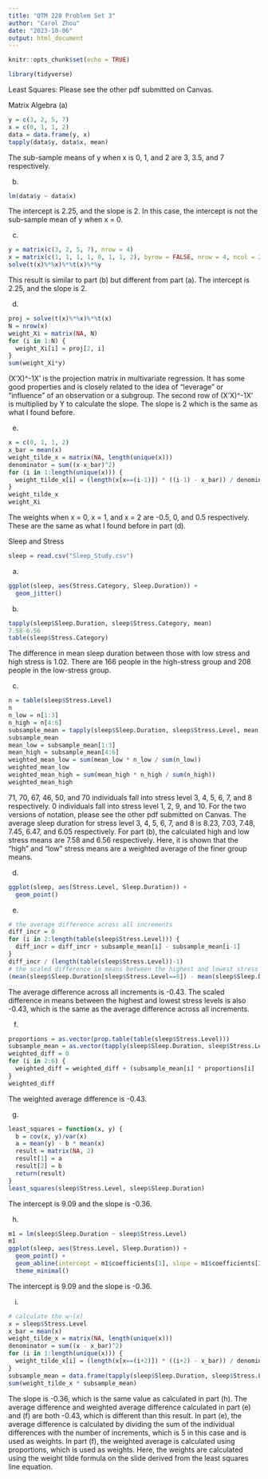 ```yaml
---
title: "QTM 220 Problem Set 3"
author: "Carol Zhou"
date: "2023-10-06"
output: html_document
---
```


```r
knitr::opts_chunk$set(echo = TRUE)
```

```r
library(tidyverse)
```

Least Squares:
Please see the other pdf submitted on Canvas.

Matrix Algebra
(a)
```r
y = c(3, 2, 5, 7)
x = c(0, 1, 1, 2)
data = data.frame(y, x)
tapply(data$y, data$x, mean)
```
The sub-sample means of y when x is 0, 1, and 2 are 3, 3.5, and 7 respectively.

(b)
```r
lm(data$y ~ data$x)
```
The intercept is 2.25, and the slope is 2. In this case, the intercept is not the sub-sample mean of y when x = 0.

(c)
```r
y = matrix(c(3, 2, 5, 7), nrow = 4)
x = matrix(c(1, 1, 1, 1, 0, 1, 1, 2), byrow = FALSE, nrow = 4, ncol = 2)
solve(t(x)%*%x)%*%t(x)%*%y
```
This result is similar to part (b) but different from part (a). The intercept is 2.25, and the slope is 2.

(d)
```r
proj = solve(t(x)%*%x)%*%t(x)
N = nrow(x)
weight_Xi = matrix(NA, N)
for (i in 1:N) {
  weight_Xi[i] = proj[2, i]
}
sum(weight_Xi*y)
```
(X'X)^-1X' is the projection matrix in multivariate regression. It has some good properties and is closely related to the idea of “leverage” or “influence” of an observation or a subgroup. The second row of (X'X)^-1X' is multiplied by Y to calculate the slope. The slope is 2 which is the same as what I found before.

(e)
```r
x = c(0, 1, 1, 2)
x_bar = mean(x)
weight_tilde_x = matrix(NA, length(unique(x)))
denominator = sum((x-x_bar)^2)
for (i in 1:length(unique(x))) {
  weight_tilde_x[i] = (length(x[x==(i-1)]) * ((i-1) - x_bar)) / denominator
}
weight_tilde_x
weight_Xi
```
The weights when x = 0, x = 1, and x = 2 are -0.5, 0, and 0.5 respectively. These are the same as what I found before in part (d).

Sleep and Stress
```r
sleep = read.csv("Sleep_Study.csv")
```

(a)
```r
ggplot(sleep, aes(Stress.Category, Sleep.Duration)) +
  geom_jitter()
```

(b)
```r
tapply(sleep$Sleep.Duration, sleep$Stress.Category, mean)
7.58-6.56
table(sleep$Stress.Category)
```
The difference in mean sleep duration between those with low stress and high stress is 1.02. There are 166 people in the high-stress group and 208 people in the low-stress group.

(c)
```r
n = table(sleep$Stress.Level)
n
n_low = n[1:3]
n_high = n[4:6]
subsample_mean = tapply(sleep$Sleep.Duration, sleep$Stress.Level, mean)
subsample_mean
mean_low = subsample_mean[1:3]
mean_high = subsample_mean[4:6]
weighted_mean_low = sum(mean_low * n_low / sum(n_low))
weighted_mean_low
weighted_mean_high = sum(mean_high * n_high / sum(n_high))
weighted_mean_high
```
71, 70, 67, 46, 50, and 70 individuals fall into stress level 3, 4, 5, 6, 7, and 8 respectively. 0 individuals fall into stress level 1, 2, 9, and 10. 
For the two versions of notation, please see the other pdf submitted on Canvas.
The average sleep duration for stress level 3, 4, 5, 6, 7, and 8 is 8.23, 7.03, 7.48, 7.45, 6.47, and 6.05 respectively. For part (b), the calculated high and low stress means are 7.58 and 6.56 respectively. Here, it is shown that the “high” and “low” stress means are a weighted average of the finer group means.

(d)
```r
ggplot(sleep, aes(Stress.Level, Sleep.Duration)) +
  geom_point()
```

(e)
```r
# the average difference across all increments 
diff_incr = 0
for (i in 2:length(table(sleep$Stress.Level))) {
  diff_incr = diff_incr + subsample_mean[i] - subsample_mean[i-1]
}
diff_incr / (length(table(sleep$Stress.Level))-1)
# the scaled difference in means between the highest and lowest stress levels
(mean(sleep$Sleep.Duration[sleep$Stress.Level==8]) - mean(sleep$Sleep.Duration[sleep$Stress.Level==3])) / (length(table(sleep$Stress.Level)) - 1)
```
The average difference across all increments is -0.43. The scaled difference in means between the highest and lowest stress levels is also -0.43, which is the same as the average difference across all increments.

(f)
```r

proportions = as.vector(prop.table(table(sleep$Stress.Level)))
subsample_mean = as.vector(tapply(sleep$Sleep.Duration, sleep$Stress.Level, mean))
weighted_diff = 0
for (i in 2:6) {
  weighted_diff = weighted_diff + (subsample_mean[i] * proportions[i] - subsample_mean[i-1] * proportions[i-1])
}
weighted_diff
```
The weighted average difference is -0.43. 

(g)
```r
least_squares = function(x, y) {
  b = cov(x, y)/var(x)
  a = mean(y) - b * mean(x)
  result = matrix(NA, 2)
  result[1] = a
  result[2] = b
  return(result)
}
least_squares(sleep$Stress.Level, sleep$Sleep.Duration)
```
The intercept is 9.09 and the slope is -0.36.

(h)
```r
m1 = lm(sleep$Sleep.Duration ~ sleep$Stress.Level)
m1
ggplot(sleep, aes(Stress.Level, Sleep.Duration)) +
  geom_point() +
  geom_abline(intercept = m1$coefficients[1], slope = m1$coefficients[2], color="blue") + 
  theme_minimal()
```
The intercept is 9.09 and the slope is -0.36. 

(i)
```r
# calculate the w~(x)
x = sleep$Stress.Level
x_bar = mean(x)
weight_tilde_x = matrix(NA, length(unique(x)))
denominator = sum((x - x_bar)^2)
for (i in 1:length(unique(x))) {
  weight_tilde_x[i] = (length(x[x==(i+2)]) * ((i+2) - x_bar)) / denominator
}
subsample_mean = data.frame(tapply(sleep$Sleep.Duration, sleep$Stress.Level, mean))
sum(weight_tilde_x * subsample_mean)
```
The slope is -0.36, which is the same value as calculated in part (h). The average difference and weighted average difference calculated in part (e) and (f) are both -0.43, which is different than this result. In part (e), the average difference is calculated by dividing the sum of the individual differences with the number of increments, which is 5 in this case and is used as weights. In part (f), the weighted average is calculated using proportions, which is used as weights. Here, the weights are calculated using the weight tilde formula on the slide derived from the least squares line equation. 

